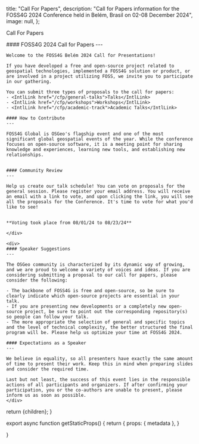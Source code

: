 
  title: "Call For Papers",
  description: "Call for Papers information for the FOSS4G 2024 Conference held in Belém, Brasil on 02-08 December 2024",
  image: null,
};

<Heading bubble>Call For Papers</Heading>

<div className="grid space-y-4 mt-4">
  <div className="grid md:grid-cols-2 gap-4">  
    <div className="">
    #### FOSS4G 2024 Call for Papers
    ---

    Welcome to the FOSS4G Belém 2024 Call for Presentations!

    If you have developed a free and open-source project related to geospatial technologies, implemented a FOSS4G solution or product, or are involved in a project utilizing FOSS, we invite you to participate in our gathering.

    You can submit three types of proposals to the call for papers:
    - <IntlLink href="/cfp/general-talks">Talks</IntlLink>
    - <IntlLink href="/cfp/workshops">Workshops</IntlLink>
    - <IntlLink href="/cfp/academic-track">Academic Talks</IntlLink>

    #### How to Contribute
    ---

    FOSS4G Global is OSGeo's flagship event and one of the most significant global geospatial events of the year. While the conference focuses on open-source software, it is a meeting point for sharing knowledge and experiences, learning new tools, and establishing new relationships.


    #### Community Review
    ---

    Help us create our talk schedule! You can vote on proposals for the general session. Please register your email address. You will receive an email with a link to vote, and upon clicking the link, you will see all the proposals for the Conference. It's time to vote for what you'd like to see!


    **Voting took place from 08/01/24 to 08/23/24**

    </div>

    <div>
    #### Speaker Suggestions
    ---

    The OSGeo community is characterized by its dynamic way of growing, and we are proud to welcome a variety of voices and ideas. If you are considering submitting a proposal to our call for papers, please consider the following:

    - The backbone of FOSS4G is free and open-source, so be sure to clearly indicate which open-source projects are essential in your talk.
    - If you are presenting new developments or a completely new open-source project, be sure to point out the corresponding repository(s) so people can follow your talk.
    - The more appropriate the selection of general and specific topics and the level of technical complexity, the better structured the final program will be. Please help us optimize your time at FOSS4G 2024.

    #### Expectations as a Speaker
    ---

    We believe in equality, so all presenters have exactly the same amount of time to present their work. Keep this in mind when preparing slides and consider the required time.

    Last but not least, the success of this event lies in the responsible actions of all participants and organizers. If after confirming your participation, you or the co-authors are unable to present, please inform us as soon as possible.
    </div>

  </div>
</div>


  return <MdxLayout metadata={metadata}>{children}</MdxLayout>;
}

export async function getStaticProps() {
  return {
    props: {
      metadata
    },
  }

}

